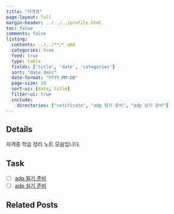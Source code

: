 ```yaml
---
title: "자격증"
page-layout: full
margin-header: ../../../profile.html
toc: false
comments: false
listing:
  contents: ../../**/*.qmd
  categories: true
  feed: true
  type: table
  fields: ['title', 'date', 'categories']
  sort: "date desc"
  date-format: "YYYY-MM-DD"
  page-size: 10
  sort-ui: [date, title]
  filter-ui: true
  include:
    directories: ["cetificate", "adp 필기 준비", "adp 실기 준비"]
---
```


## Details

자격증 학습 정리 노트 모음입니다.

## Task

- [ ] [adp 필기 준비](/posts/01_projects/adp_필기/)
- [ ] [adp 실기 준비](/posts/01_projects/adp_실기/)

## Related Posts
